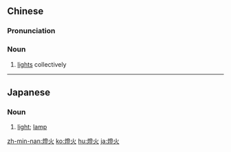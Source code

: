 {{also|灯火}}
==Chinese==
{{zh-forms|s=灯火}}

===Pronunciation===
{{zh-pron
|m=dēnghuǒ
|c=dang1 fo2
|h=pfs=tên-fó
|mn=teng-hóe/teng-hé
|cat=n
}}

===Noun===
{{zh-noun}}

# [[light]]s collectively

----

==Japanese==
{{ja-kanjitab|とう|か|yomi=o}}

===Noun===
{{ja-noun|とうか|shin=灯火}}
# [[light]]; [[lamp]]

[[zh-min-nan:燈火]]
[[ko:燈火]]
[[hu:燈火]]
[[ja:燈火]]